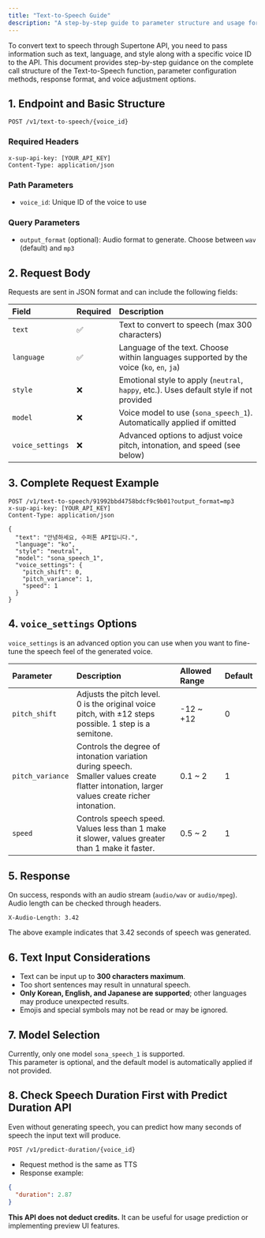 ```yaml
---
title: "Text-to-Speech Guide"
description: "A step-by-step guide to parameter structure and usage for converting text to speech."
---
```


To convert text to speech through Supertone API, you need to pass information such as text, language, and style along with a specific voice ID to the API.
This document provides step-by-step guidance on the complete call structure of the Text-to-Speech function, parameter configuration methods, response format, and voice adjustment options.

## 1. Endpoint and Basic Structure

```http
POST /v1/text-to-speech/{voice_id}
```

### Required Headers

```http
x-sup-api-key: [YOUR_API_KEY]
Content-Type: application/json
```

### Path Parameters

- `voice_id`: Unique ID of the voice to use

### Query Parameters

- `output_format` (optional): Audio format to generate. Choose between `wav` (default) and `mp3`

## 2. Request Body

Requests are sent in JSON format and can include the following fields:

| Field            | Required | Description                                                                             |
| :--------------- | :------- | :-------------------------------------------------------------------------------------- |
| `text`           | ✅        | Text to convert to speech (max 300 characters)                                          |
| `language`       | ✅        | Language of the text. Choose within languages supported by the voice (`ko`, `en`, `ja`) |
| `style`          | ❌        | Emotional style to apply (`neutral`, `happy`, etc.). Uses default style if not provided |
| `model`          | ❌        | Voice model to use (`sona_speech_1`). Automatically applied if omitted                  |
| `voice_settings` | ❌        | Advanced options to adjust voice pitch, intonation, and speed (see below)               |

## 3. Complete Request Example

```http
POST /v1/text-to-speech/91992bbd4758bdcf9c9b01?output_format=mp3
x-sup-api-key: [YOUR_API_KEY]
Content-Type: application/json

{
  "text": "안녕하세요, 수퍼톤 API입니다.",
  "language": "ko",
  "style": "neutral",
  "model": "sona_speech_1",
  "voice_settings": {
    "pitch_shift": 0,
    "pitch_variance": 1,
    "speed": 1
  }
}
```

## 4. `voice_settings` Options

`voice_settings` is an advanced option you can use when you want to fine-tune the speech feel of the generated voice.

| Parameter        | Description                                                                                                                                       | Allowed Range | Default |
| :--------------- | :------------------------------------------------------------------------------------------------------------------------------------------------ | :------------ | :------ |
| `pitch_shift`    | Adjusts the pitch level.<br />0 is the original voice pitch, with ±12 steps possible. 1 step is a semitone.                                       | -12 ~ \+12    | 0       |
| `pitch_variance` | Controls the degree of intonation variation during speech.<br />Smaller values create flatter intonation, larger values create richer intonation. | 0.1 ~ 2       | 1       |
| `speed`          | Controls speech speed.<br />Values less than 1 make it slower, values greater than 1 make it faster.                                              | 0.5 ~ 2       | 1       |

## 5. Response

On success, responds with an audio stream (`audio/wav` or `audio/mpeg`).\
Audio length can be checked through headers.

```http
X-Audio-Length: 3.42
```

The above example indicates that 3.42 seconds of speech was generated.

## 6. Text Input Considerations

- Text can be input up to **300 characters maximum**.
- Too short sentences may result in unnatural speech.
- **Only Korean, English, and Japanese are supported**; other languages may produce unexpected results.
- Emojis and special symbols may not be read or may be ignored.

## 7. Model Selection

Currently, only one model `sona_speech_1` is supported.\
This parameter is optional, and the default model is automatically applied if not provided.

## 8. Check Speech Duration First with Predict Duration API

Even without generating speech, you can predict how many seconds of speech the input text will produce.

```http
POST /v1/predict-duration/{voice_id}
```

- Request method is the same as TTS
- Response example:

```json
{
  "duration": 2.87
}
```

**This API does not deduct credits.** It can be useful for usage prediction or implementing preview UI features.